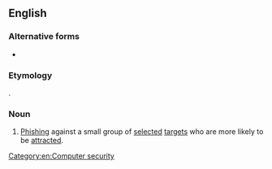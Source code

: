 {{also|spear phishing}}
==English==

===Alternative forms===
* {{l|en|spear phishing}}

===Etymology===
{{blend|spearfishing|phishing|lang=en}}.

===Noun===
{{wikipedia|spear phishing}}
{{en-noun|-}}

# {{lb|en|Internet}} [[phishing|Phishing]] against a small group of [[selected]] [[target]]s who are more likely to be [[attracted]].

[[Category:en:Computer security]]